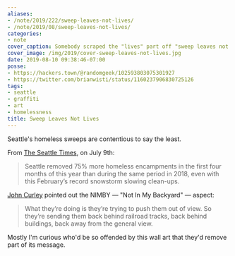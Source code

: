 ```yaml
---
aliases:
- /note/2019/222/sweep-leaves-not-lives/
- /note/2019/08/sweep-leaves-not-lives/
categories:
- note
cover_caption: Somebody scraped the "lives" part off "sweep leaves not lives"
cover_image: /img/2019/cover-sweep-leaves-not-lives.jpg
date: 2019-08-10 09:38:46-07:00
posse:
- https://hackers.town/@randomgeek/102593803075301927
- https://twitter.com/brianwisti/status/1160237906830725126
tags:
- seattle
- graffiti
- art
- homelessness
title: Sweep Leaves Not Lives
---
```


Seattle's homeless sweeps are contentious to say the least.

From [The Seattle Times][], on July 9th:

[The Seattle Times]: https://www.seattletimes.com/seattle-news/homeless/on-way-to-long-term-changes-seattle-mayor-jenny-durkan-quietly-clears-homeless-camps/

> Seattle removed 75% more homeless encampments in the first four months of this year than during the same period in 2018, even with this February’s record snowstorm slowing clean-ups.

[John Curley][] pointed out the NIMBY — "Not In My Backyard" — aspect:

[John Curley]: https://mynorthwest.com/1445501/seattle-homeless-sweeps-2019/

> What they’re doing is they’re trying to push them out of view. So they’re sending them back behind railroad tracks, back behind buildings, back away from the general view.

Mostly I'm curious who'd be so offended by this wall art that they'd remove part of its message.